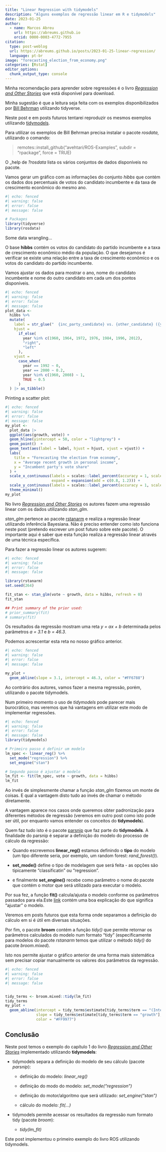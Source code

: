 ```yaml
---
title: "Linear Regression with tidymodels"
description: "Alguns exemplos de regressão linear em R e tidymodels"
date: 2023-01-25
author: 
  - name: Marcos Abreu
    url: https://abreums.github.io
    orcid: 0000-0003-4772-7955
citation:
  type: post-weblog
  url: https://abreums.github.io/posts/2023-01-25-linear-regression/
  language: pt-br
image: "forecasting_election_from_economy.png"
categories: [Rstat]
editor_options: 
  chunk_output_type: console
---
```


Minha recomendação para aprender sobre regressões é o livro [*Regression and Other Stories*](https://avehtari.github.io/ROS-Examples/index.html) que está disponível para download.

Minha sugestão é que a leitura seja feita com os exemplos disponibilizados por [Bill Behrman](https://github.com/behrman/ros) utilizando tidyverse.

Neste post e em posts futuros tentarei reproduzir os mesmos exemplos utilizando [tidymodels](https://www.tidymodels.org).

Para utilizar os exemplos de Bill Behrman precisa instalar o pacote *rosdata*, utilizando o comando:

> remotes::install_github("avehtari/ROS-Examples", subdir = "rpackage", force = TRUE)

O \_help de *?rosdata* lista os vários conjuntos de dados disponíveis no pacote.

Vamos gerar um gráfico com as informações do conjunto *hibbs* que contém os dados dos percentuais de votos do candidato incumbente e da taxa de crescimento econômico do mesmo ano.

```r
#| echo: fenced
#| warning: false
#| error: false
#| message: false

# Packages
library(tidyverse)
library(rosdata)

```

Some data wrangling...

O base **hibbs** contém os votos do candidato do partido incumbente e a taxa de crescimento econômico médio da população. O que desejamos é verificar se existe uma relação entre a taxa de crescimento econômico e os votos do candidato do partido incumbente.

Vamos ajustar os dados para mostrar o ano, nome do candidato incumbente e nome do outro candidato em cada um dos pontos disponíveis.

```r
#| echo: fenced
#| warning: false
#| error: false
#| message: false
plot_data <- 
  hibbs %>% 
  mutate(
    label = str_glue("  {inc_party_candidate} vs. {other_candidate} ({year})  "),
    hjust = 
      if_else(
        year %in% c(1960, 1964, 1972, 1976, 1984, 1996, 2012),
        "right",
        "left"
      ),
    vjust =
      case_when(
        year == 1992 ~ 0,
        year == 2000 ~ 0.2,
        year %in% c(1960, 2008) ~ 1,
        TRUE ~ 0.5
      )
  ) |> as_tibble()

```

Printing a scatter plot:

```r
#| echo: fenced
#| warning: false
#| error: false
#| message: false
my_plot <- 
  plot_data |> 
  ggplot(aes(growth, vote)) +
  geom_hline(yintercept = 50, color = "lightgrey") +
  geom_point()  +
  geom_text(aes(label = label, hjust = hjust, vjust = vjust)) +
  labs(
    title = "Forecasting the election from economy",
    x = "Average recent growth in personal income",
    y = "Incumbent party's vote share"
  ) +
  scale_x_continuous(labels = scales::label_percent(accuracy = 1, scale = 1),
                     expand = expansion(add = c(0.8, 1.2))) +
  scale_y_continuous(labels = scales::label_percent(accuracy = 1, scale = 1)) +
  theme_minimal()
my_plot
```

No livro [*Regression and Other Stories*](https://avehtari.github.io/ROS-Examples/index.html) os autores fazem uma regressão linear com os dados utilizando *stan_glm*.

*stan_glm* pertence ao pacote [rstanarm](https://mc-stan.org/rstanarm/index.html) e realiza a regressão linear utilizando inferência Bayesiana. Não é preciso entender como isto funciona neste post (pretendo escrever um post futuro sobre este pacote). O importante aqui é saber que esta função realiza a regressão linear através de uma técnica específica.

Para fazer a regressão linear os autores sugerem:

```r
#| echo: fenced
#| warning: false
#| error: false
#| message: false

library(rstanarm)
set.seed(264)

fit_stan <- stan_glm(vote ~ growth, data = hibbs, refresh = 0)
fit_stan

## Print summary of the prior used:
# prior_summary(fit)
# summary(fit)

```

Os resultados da regressão mostram uma reta *y = ax + b* determinada pelos parâmetros *a = 3.1* e *b = 46.3*.

Podemos acrescentar esta reta no nosso gráfico anterior.

```r
#| echo: fenced
#| warning: false
#| error: false
#| message: false

my_plot +
  geom_abline(slope = 3.1, intercept = 46.3, color = "#FF6788")
```

Ao contrário dos autores, vamos fazer a mesma regressão, porém, utilizando o pacote tidymodels.

Num primeiro momento o uso de *tidymodels* pode parecer mais burocrático, mas veremos que há vantagens em utilizar este modo de implementar regressões.

```r
#| echo: fenced
#| warning: false
#| error: false
#| message: false
library(tidymodels)

# Primeiro passo é definir um modelo
lm_spec <- linear_reg() %>%
  set_mode("regression") %>%
  set_engine("stan")

# Segundo passo é ajustar o modelo
lm_fit <- fit(lm_spec, vote ~ growth, data = hibbs)
lm_fit
```

Ao invés de simplesmente chamar a função *stan_glm* fizemos um monte de coisas. E qual a vantagem disto tudo ao invés de chamar o método diretamente.

A vantagem aparece nos casos onde queremos obter padronização para diferentes métodos de regressão (veremos em outro post como isto pode ser útil, por enquanto vamos entender os conceitos do **tidymodels**).

Quem faz tudo isto é o pacote [parsnip](https://parsnip.tidymodels.org/index.html) que faz parte do **tidymodels**. A finalidade do parsnip é separar a definição do modelo do processo de cálculo da regressão:

-   Quando escrevemos **linear_reg()** estamos definindo o **tipo** do modelo (um tipo diferente seria, por exemplo, um random forest: *rand_forest()*).

-   **set_mode()** define o tipo de modelagem que será feita - as opções são tipicamente "classificatin" ou "regression".

-   e finalmente **set_engine()** recebe como parâmetro o nome do pacote que contém o motor que será utilizado para executar o modelo.

Por sua fez, a função **fit()** calcula/ajusta o modelo conforme os parâmetros passados para ela.Este [link](https://diamondage.com/what-does-it-mean-to-fit-a-model-anyway/) contém uma boa explicação do que significa "ajustar" o modelo.

Veremos em posts futuros que esta forma onde separamos a definição do cálculo em si é útil em diversas situações.

Por fim, o pacote **broom** contém a função *tidy()* que permite retornar os parâmetros calculados do modelo num formato "tidy" (especificamente para modelos do pacote *rstanarm* temos que utilizar o método *tidy()* do pacote *broom.mixed*).

Isto nos permite ajustar o gráfico anterior de uma forma mais sistemática sem precisar copiar manualmente os valores dos parâmetros da regressão.

```r
#| echo: fenced
#| warning: false
#| error: false
#| message: false


tidy_terms <- broom.mixed::tidy(lm_fit)
tidy_terms
my_plot +
  geom_abline(intercept = tidy_terms$estimate[tidy_terms$term == "(Intercept)"],
              slope = tidy_terms$estimate[tidy_terms$term == "growth"],
              color = "#FF9977")
```

## Conclusão

Neste post temos o exemplo do capítulo 1 do livro [*Regression and Other Stories*](https://avehtari.github.io/ROS-Examples/index.html) implementado utilizando **tidymodels**:

-   tidymodels separa a definição do modelo de seu cálculo (pacote *parsnip*):

    -   definição do modelo: *linear_reg()*

    -   definição do modo do modelo: *set_mode("regression")*

    -   definição do motor/algoritmo que será utilizado: *set_engine("stan")*

    -   cálculo do modelo: *fit(...)*

-   tidymodels permite acessar os resultados da regressão num formato tidy (pacote *broom*):

    -   *tidy(lm_fit)*

Este post implementou o primeiro exemplo do livro ROS utilizando tidymodels.
